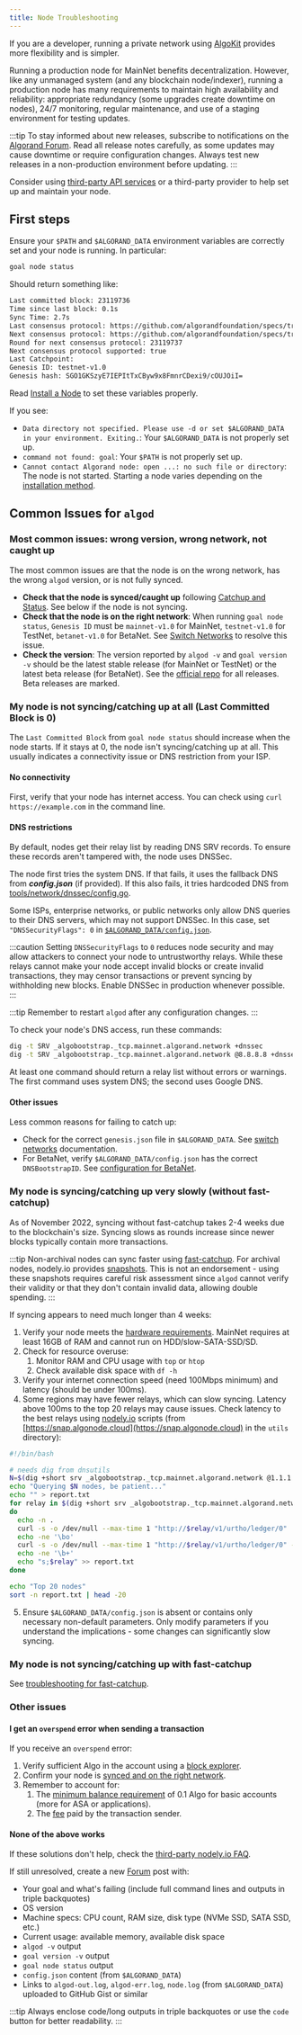 ```yaml
---
title: Node Troubleshooting
---
```


If you are a developer, running a private network using
[AlgoKit](https://developer.algorand.org/docs/get-started/algokit) provides more flexibility and is
simpler.

Running a production node for MainNet benefits decentralization. However, like any unmanaged system
(and any blockchain node/indexer), running a production node has many requirements to maintain high
availability and reliability: appropriate redundancy (some upgrades create downtime on nodes), 24/7
monitoring, regular maintenance, and use of a staging environment for testing updates.

:::tip
To stay informed about new releases, subscribe to notifications on the
[Algorand Forum](https://forum.algorand.org/c/announcements/5). Read all release notes carefully, as
some updates may cause downtime or require configuration changes. Always test new releases in a
non-production environment before updating.
:::

Consider using
[third-party API services](https://developer.algorand.org/ecosystem-projects/?tags=api-services) or
a third-party provider to help set up and maintain your node.

## First steps

Ensure your `$PATH` and `$ALGORAND_DATA` environment variables are correctly set and your node is
running. In particular:

```bash showLineNumbers=false frame=none
goal node status
```

Should return something like:

```bash showLineNumbers=false frame=none
Last committed block: 23119736
Time since last block: 0.1s
Sync Time: 2.7s
Last consensus protocol: https://github.com/algorandfoundation/specs/tree/d5ac876d7ede07367dbaa26e149aa42589aac1f7
Next consensus protocol: https://github.com/algorandfoundation/specs/tree/d5ac876d7ede07367dbaa26e149aa42589aac1f7
Round for next consensus protocol: 23119737
Next consensus protocol supported: true
Last Catchpoint:
Genesis ID: testnet-v1.0
Genesis hash: SGO1GKSzyE7IEPItTxCByw9x8FmnrCDexi9/cOUJOiI=
```

Read [Install a Node](/nodes/installation/manual-installation) to set these variables properly.

If you see:

- `Data directory not specified. Please use -d or set $ALGORAND_DATA in your environment. Exiting.`:
  Your `$ALGORAND_DATA` is not properly set up.
- `command not found: goal`: Your `$PATH` is not properly set up.
- `Cannot contact Algorand node: open ...: no such file or directory`: The node is not started.
  Starting a node varies depending on the
  [installation method](/nodes/installation/manual-installation).

## Common Issues for `algod`

### Most common issues: wrong version, wrong network, not caught up

The most common issues are that the node is on the wrong network, has the wrong `algod` version, or
is not fully synced.

- **Check that the node is synced/caught up** following
  [Catchup and Status](/nodes/installation/catchup-status). See below if the node is not syncing.
- **Check that the node is on the right network**: When running `goal node status`, `Genesis ID`
  must be `mainnet-v1.0` for MainNet, `testnet-v1.0` for TestNet, `betanet-v1.0` for BetaNet. See
  [Switch Networks](/nodes/management/switch-networks) to resolve this issue.
- **Check the version**: The version reported by `algod -v` and `goal version -v` should be the
  latest stable release (for MainNet or TestNet) or the latest beta release (for BetaNet). See the
  [official repo](https://github.com/algorand/go-algorand/releases) for all releases. Beta releases
  are marked.

### My node is not syncing/catching up at all (Last Committed Block is 0)

The `Last Committed Block` from `goal node status` should increase when the node starts. If it stays
at 0, the node isn't syncing/catching up at all. This usually indicates a connectivity issue or DNS
restriction from your ISP.

#### No connectivity

First, verify that your node has internet access. You can check using `curl https://example.com` in
the command line.

#### DNS restrictions

By default, nodes get their relay list by reading DNS SRV records. To ensure these records aren't
tampered with, the node uses DNSSec.

The node first tries the system DNS. If that fails, it uses the fallback DNS from **_config.json_**
(if provided). If this also fails, it tries hardcoded DNS from
[tools/network/dnssec/config.go](https://github.com/algorand/go-algorand/blob/master/tools/network/dnssec/config.go).

Some ISPs, enterprise networks, or public networks only allow DNS queries to their DNS servers,
which may not support DNSSec. In this case, set `"DNSSecurityFlags": 0` in
[`$ALGORAND_DATA/config.json`](https://github.com/algorand/go-algorand/blob/master/tools/network/dnssec/config.go).

:::caution Setting `DNSSecurityFlags` to `0` reduces node security and may allow attackers to
connect your node to untrustworthy relays. While these relays cannot make your node accept invalid
blocks or create invalid transactions, they may censor transactions or prevent syncing by
withholding new blocks. Enable DNSSec in production whenever possible. :::

:::tip Remember to restart `algod` after any configuration changes. :::

To check your node's DNS access, run these commands:

```bash showLineNumbers=false frame=none
dig -t SRV _algobootstrap._tcp.mainnet.algorand.network +dnssec
dig -t SRV _algobootstrap._tcp.mainnet.algorand.network @8.8.8.8 +dnssec
```

At least one command should return a relay list without errors or warnings. The first command uses
system DNS; the second uses Google DNS.

#### Other issues

Less common reasons for failing to catch up:

- Check for the correct `genesis.json` file in `$ALGORAND_DATA`. See
  [switch networks](/nodes/management/switch-networks) documentation.
- For BetaNet, verify `$ALGORAND_DATA/config.json` has the correct `DNSBootstrapID`. See
  [configuration for BetaNet](/nodes/installation/catchup-status).

### My node is syncing/catching up very slowly (without fast-catchup)

As of November 2022, syncing without fast-catchup takes 2-4 weeks due to the blockchain's size.
Syncing slows as rounds increase since newer blocks typically contain more transactions.

:::tip Non-archival nodes can sync faster using [fast-catchup](/nodes/installation/catchup-status).
For archival nodes, nodely.io provides [snapshots](https://nodely.io/extras/). This is not an
endorsement - using these snapshots requires careful risk assessment since `algod` cannot verify
their validity or that they don't contain invalid data, allowing double spending. :::

If syncing appears to need much longer than 4 weeks:

1. Verify your node meets the
   [hardware requirements](/nodes/installation/manual-installation#hardware-requirements). MainNet
   requires at least 16GB of RAM and cannot run on HDD/slow-SATA-SSD/SD.
2. Check for resource overuse:
   1. Monitor RAM and CPU usage with `top` or `htop`
   2. Check available disk space with `df -h`
3. Verify your internet connection speed (need 100Mbps minimum) and latency (should be under 100ms).
4. Some regions may have fewer relays, which can slow syncing. Latency above 100ms to the top 20
   relays may cause issues. Check latency to the best relays using
   [nodely.io](https://nodely.io/extras/) scripts (from
   [https://snap.algonode.cloud](https://snap.algonode.cloud) in the `utils` directory):

```bash showLineNumbers=false frame=none
#!/bin/bash

# needs dig from dnsutils
N=$(dig +short srv _algobootstrap._tcp.mainnet.algorand.network @1.1.1.1 |wc -l)
echo "Querying $N nodes, be patient..."
echo "" > report.txt
for relay in $(dig +short srv _algobootstrap._tcp.mainnet.algorand.network @1.1.1.1|awk '{print $4 ":" $3}');
do
  echo -n .
  curl -s -o /dev/null --max-time 1 "http://$relay/v1/urtho/ledger/0"
  echo -ne '\bo'
  curl -s -o /dev/null --max-time 1 "http://$relay/v1/urtho/ledger/0" -w %{time_total} >> report.txt
  echo -ne '\b+'
  echo "s;$relay" >> report.txt
done

echo "Top 20 nodes"
sort -n report.txt | head -20
```

5. Ensure `$ALGORAND_DATA/config.json` is absent or contains only necessary non-default parameters.
   Only modify parameters if you understand the implications - some changes can significantly slow
   syncing.

### My node is not syncing/catching up with fast-catchup

See
[troubleshooting for fast-catchup](https://developer.algorand.org/docs/run-a-node/setup/install#troubleshooting-for-fast-catchup).

### Other issues

#### I get an `overspend` error when sending a transaction

If you receive an `overspend` error:

1. Verify sufficient Algo in the account using a
   [block explorer](https://developer.algorand.org/ecosystem-projects/?tags=block-explorers).
2. Confirm your node is [synced and on the right network](#common-issues-for-algod).
3. Remember to account for:
   1. The
      [minimum balance requirement](https://developer.algorand.org/docs/get-details/parameter_tables/#minimum-balance)
      of 0.1 Algo for basic accounts (more for ASA or applications).
   2. The [fee](https://developer.algorand.org/docs/get-details/transactions/#fees) paid by the
      transaction sender.

#### None of the above works

If these solutions don't help, check the
[third-party nodely.io FAQ](https://nodely.io/faq/#algorand-faq).

If still unresolved, create a new [Forum](https://forum.algorand.org) post with:

- Your goal and what's failing (include full command lines and outputs in triple backquotes)
- OS version
- Machine specs: CPU count, RAM size, disk type (NVMe SSD, SATA SSD, etc.)
- Current usage: available memory, available disk space
- `algod -v` output
- `goal version -v` output
- `goal node status` output
- `config.json` content (from `$ALGORAND_DATA`)
- Links to `algod-out.log`, `algod-err.log`, `node.log` (from `$ALGORAND_DATA`) uploaded to GitHub
  Gist or similar

:::tip Always enclose code/long outputs in triple backquotes or use the `code` button for better
readability. :::
